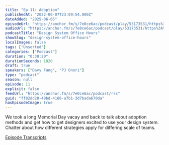 ```yaml
---
title: "Ep 11: Adoption"
publishedAt: "2022-06-07T23:09:54.000Z"
dateAdded: "2025-06-05"
episodeUrl: "https://anchor.fm/s/7e0ce6ac/podcast/play/53173531/https%3A%2F%2Fd3ctxlq1ktw2nl.cloudfront.net%2Fstaging%2F2022-5-7%2Fb516a841-ad68-1c29-39af-99eaec52dafb.mp3"
audioUrl: "https://anchor.fm/s/7e0ce6ac/podcast/play/53173531/https%3A%2F%2Fd3ctxlq1ktw2nl.cloudfront.net%2Fstaging%2F2022-5-7%2Fb516a841-ad68-1c29-39af-99eaec52dafb.mp3"
podcastTitle: "Design System Office Hours"
showSlug: "design-system-office-hours"
localImages: false
tags: ["Unsorted"]
categories: ["Podcast"]
duration: "0:30:20"
durationSeconds: 1820
draft: true
speakers: ["Davy Fung", "PJ Onori"]
type: "podcast"
season: null
episode: 11
explicit: false
feedUrl: "https://anchor.fm/s/7e0ce6ac/podcast/rss"
guid: "ff82dd28-49bd-4160-a7b1-3d7bada670da"
hasEpisodeImage: true
---
```

We took a long Memorial Day vacay and back to talk about adoption methods and get how to get designers excited to use your design system. Chatter about how different strategies apply for differing scale of teams. 

[Episode Transcripts](https://docs.google.com/document/d/1eBPOj7pQJBKCsc4uWlMM1XwwfTOLiK7Av_qEbwu2F_M/edit?usp=sharing)

